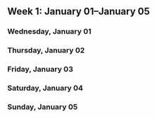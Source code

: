 Week 1: January 01–January 05
-----------------------------

### Wednesday, January 01

### Thursday, January 02

### Friday, January 03

### Saturday, January 04

### Sunday, January 05
